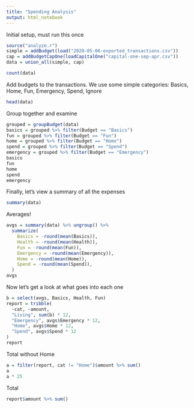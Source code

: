 ```yaml
---
title: "Spending Analysis"
output: html_notebook
---
```


Initial setup, must run this once

```r
source("analyze.r")
simple = addBudget(load("2020-05-06-exported_transactions.csv"))
cap = addBudgetCapOne(loadCapitalOne("capital-one-sep-apr.csv"))
data = union_all(simple, cap)

count(data)
```

Add budgets to the transactions. We use some simple categories: Basics, Home, Fun, Emergency, Spend, Ignore

```r
head(data)
```


Group together and examine

```r
grouped = groupBudget(data)
basics = grouped %>% filter(Budget == "Basics")
fun = grouped %>% filter(Budget == "Fun")
home = grouped %>% filter(Budget == "Home")
spend = grouped %>% filter(Budget == "Spend")
emergency = grouped %>% filter(Budget == "Emergency")
basics
fun
home
spend
emergency
```




Finally, let's view a summary of all the expenses

```r
summary(data)
```

Averages!

```r
avgs = summary(data) %>% ungroup() %>%
  summarize(
    Basics = -round(mean(Basics)),
    Health = -round(mean(Health)),
    Fun = -round(mean(Fun)),
    Emergency = -round(mean(Emergency)),
    Home = -round(mean(Home)),
    Spend = -round(mean(Spend)),
  )
avgs
```


Now let's get a look at what goes into each one

```r
b = select(avgs, Basics, Health, Fun)
report = tribble(
  ~cat, ~amount,
  "Living", sum(b) * 12,
  "Emergency", avgs$Emergency * 12,
  "Home", avgs$Home * 12,
  "Spend", avgs$Spend * 12
)
report
```



Total without Home
```r
a = filter(report, cat != "Home")$amount %>% sum()
a
a * 25
```

Total
```r
report$amount %>% sum()
```



